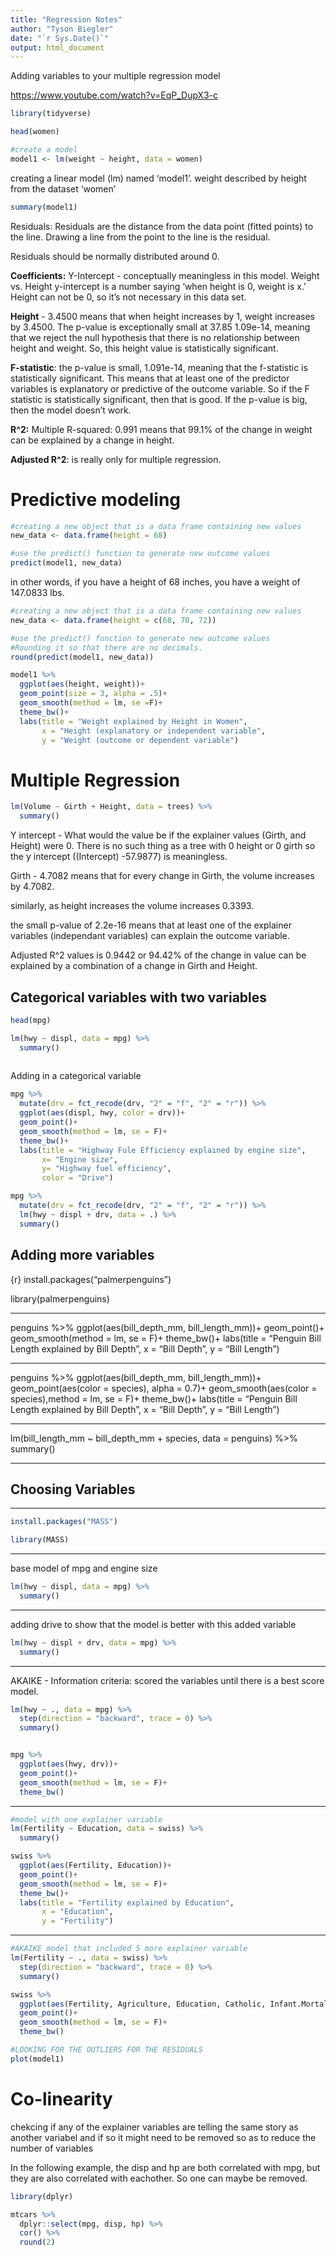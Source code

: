 ```yaml
---
title: "Regression Notes"
author: "Tyson Biegler"
date: "`r Sys.Date()`"
output: html_document
---
```


Adding variables to your multiple regression model

<https://www.youtube.com/watch?v=EqP_DupX3-c>

```r
library(tidyverse)

head(women)
```

```r
#create a model
model1 <- lm(weight ~ height, data = women)

```

creating a linear model (lm) named 'model1'. weight described by height from the dataset 'women'

```r
summary(model1)
```

Residuals: Residuals are the distance from the data point (fitted points) to the line. Drawing a line from the point to the line is the residual.

Residuals should be normally distributed around 0.

**Coefficients:** Y-Intercept - conceptually meaningless in this model. Weight vs. Height y-intercept is a number saying 'when height is 0, weight is x.' Height can not be 0, so it's not necessary in this data set.

**Height** - 3.4500 means that when height increases by 1, weight increases by 3.4500. The p-value is exceptionally small at 37.85 1.09e-14, meaning that we reject the null hypothesis that there is no relationship between height and weight. So, this height value is statistically significant.

**F-statistic**: the p-value is small, 1.091e-14, meaning that the f-statistic is statistically significant. This means that at least one of the predictor variables is explanatory or predictive of the outcome variable. So if the F statistic is statistically significant, then that is good. If the p-value is big, then the model doesn't work.

**R\^2:** Multiple R-squared: 0.991 means that 99.1% of the change in weight can be explained by a change in height.

**Adjusted R\^2**: is really only for multiple regression.

# Predictive modeling

```r
#creating a new object that is a data frame containing new values
new_data <- data.frame(height = 68)

#use the predict() function to generate new outcome values
predict(model1, new_data)
```

in other words, if you have a height of 68 inches, you have a weight of 147.0833 lbs.

```r
#creating a new object that is a data frame containing new values
new_data <- data.frame(height = c(68, 70, 72))

#use the predict() function to generate new outcome values
#Rounding it so that there are no decimals.
round(predict(model1, new_data))
```

```r
model1 %>% 
  ggplot(aes(height, weight))+
  geom_point(size = 3, alpha = .5)+
  geom_smooth(method = lm, se =F)+
  theme_bw()+
  labs(title = "Weight explained by Height in Women",
       x = "Height (explanatory or independent variable",
       y = "Weight (outcome or dependent variable")
```

# Multiple Regression

```r
lm(Volume ~ Girth + Height, data = trees) %>% 
  summary()
```

Y intercept - What would the value be if the explainer values (Girth, and Height) were 0. There is no such thing as a tree with 0 height or 0 girth so the y intercept ((Intercept) -57.9877) is meaningless.

Girth - 4.7082 means that for every change in Girth, the volume increases by 4.7082.

similarly, as height increases the volume increases 0.3393.

the small p-value of 2.2e-16 means that at least one of the explainer variables (independant variables) can explain the outcome variable.

Adjusted R\^2 values is 0.9442 or 94.42% of the change in value can be explained by a combination of a change in Girth and Height.

## Categorical variables with two variables

```r

head(mpg)

lm(hwy ~ displ, data = mpg) %>% 
  summary()
  
```

Adding in a categorical variable

```r
mpg %>% 
  mutate(drv = fct_recode(drv, "2" = "f", "2" = "r")) %>% 
  ggplot(aes(displ, hwy, color = drv))+
  geom_point()+
  geom_smooth(method = lm, se = F)+
  theme_bw()+
  labs(title = "Highway Fule Efficiency explained by engine size",
       x= "Engine size",
       y= "Highway fuel efficiency",
       color = "Drive")
```

```r
mpg %>% 
  mutate(drv = fct_recode(drv, "2" = "f", "2" = "r")) %>% 
  lm(hwy ~ displ + drv, data = .) %>%
  summary()
```

## Adding more variables

{r} install.packages("palmerpenguins")

library(palmerpenguins)

------------------------------------------------------------------------

penguins %\>% ggplot(aes(bill_depth_mm, bill_length_mm))+ geom_point()+ geom_smooth(method = lm, se = F)+ theme_bw()+ labs(title = "Penguin Bill Length explained by Bill Depth", x = "Bill Depth", y = "Bill Length")

------------------------------------------------------------------------

penguins %\>% ggplot(aes(bill_depth_mm, bill_length_mm))+ geom_point(aes(color = species), alpha = 0.7)+ geom_smooth(aes(color = species),method = lm, se = F)+ theme_bw()+ labs(title = "Penguin Bill Length explained by Bill Depth", x = "Bill Depth", y = "Bill Length")

------------------------------------------------------------------------

lm(bill_length_mm \~ bill_depth_mm + species, data = penguins) %\>% summary()

------------------------------------------------------------------------

## Choosing Variables

------------------------------------------------------------------------

```r
install.packages("MASS")

library(MASS)


```

------------------------------------------------------------------------

base model of mpg and engine size

```r
lm(hwy ~ displ, data = mpg) %>% 
  summary()

```

------------------------------------------------------------------------

adding drive to show that the model is better with this added variable

```r
lm(hwy ~ displ + drv, data = mpg) %>% 
  summary()
```

------------------------------------------------------------------------

AKAIKE - Information criteria: scored the variables until there is a best score model.

```r
lm(hwy ~ ., data = mpg) %>% 
  step(direction = "backward", trace = 0) %>% 
  summary()


mpg %>% 
  ggplot(aes(hwy, drv))+
  geom_point()+
  geom_smooth(method = lm, se = F)+
  theme_bw()
```

------------------------------------------------------------------------

```r
#model with one explainer variable
lm(Fertility ~ Education, data = swiss) %>% 
  summary()

swiss %>% 
  ggplot(aes(Fertility, Education))+
  geom_point()+
  geom_smooth(method = lm, se = F)+
  theme_bw()+
  labs(title = "Fertility explained by Education",
       x = "Education",
       y = "Fertility")
```

------------------------------------------------------------------------

```r
#AKAIKE model that included 5 more explainer variable
lm(Fertility ~ ., data = swiss) %>% 
  step(direction = "backward", trace = 0) %>% 
  summary()

swiss %>% 
  ggplot(aes(Fertility, Agriculture, Education, Catholic, Infant.Mortality))+
  geom_point()+
  geom_smooth(method = lm, se = F)+
  theme_bw()
```

```r
#LOOKING FOR THE OUTLIERS FOR THE RESIDUALS
plot(model1)
```

# Co-linearity

chekcing if any of the explainer variables are telling the same story as another variabel and if so it might need to be removed so as to reduce the number of variables

In the following example, the disp and hp are both correlated with mpg, but they are also correlated with eachother. So one can maybe be removed.

```r
library(dplyr)

mtcars %>% 
  dplyr::select(mpg, disp, hp) %>% 
  cor() %>% 
  round(2)
```
